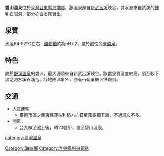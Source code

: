 {{Coord|23.1759415|121.0293274|type:landmark_dim:10000_source:GoogleMaps|display=title}}
'''碧山溫泉'''位於[[臺灣|臺灣]][[台東縣|台東縣]][[海端鄉|海端鄉]]，該溫泉源自[[新武呂溪|新武呂溪]]峽谷，其水源來自該溪的[[鐘乳石|鐘乳石]]岩洞，部分亦由溪床冒出。

==泉質==
水溫64-92℃左右，[[酸鹼值|酸鹼值]]約為pH7.2，屬於鹼性的[[碳酸泉|碳酸泉]]。

==特色==
屬於[[野溪溫泉|野溪溫泉]]的碧山，最大源頭來自新武呂溪峽谷。該處泉質溫度較高，須至較下流之河水溪谷溪泡。該地除溫泉外，亦有石筍景觀可供觀賞。
==交通==
*大眾運輸
**[[臺東市|臺東市]]區之鼎東客運往[[利稻|利稻]]方向搭至霧露橋下車，不過班次不多。
*開車：
**台九線至池上後，轉20號甲，直至碧山溫泉。

{{温泉小作品}}
{{台灣溫泉}}

[[Category:海端鄉|Category:海端鄉]]
[[category:臺灣溫泉|category:臺灣溫泉]]
[[Category:台東縣旅遊景點|Category:台東縣旅遊景點]]